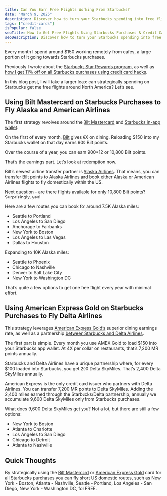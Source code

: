 ```yaml
---
title: Can You Earn Free Flights Working From Starbucks?
date: "March 9, 2025"
description: Discover how to turn your Starbucks spending into free flights across North America!
tags: ["credit-cards"]
isPopular: false
seoTitle: How to Get Free Flights Using Starbucks Purchases & Credit Card Rewards
seoDescription: Discover how to turn your Starbucks spending into free flights across North America! Learn how to maximize Bilt Mastercard and Amex Gold rewards to earn Alaska, American, and Delta Airlines miles effortlessly. 🚀✈️ #TravelHacks #StarbucksRewards
---
```

Every month I spend around $150 working remotely from cafes, a large portion of it going towards Starbucks purchases. 

Previously I wrote about the [Starbucks Star Rewards program](https://irtizahafiz.com/blog/is-starbucks-rewards-worth-it-in-2025), as well as [how I get 11% off on all Starbucks purchases using credit card hacks](https://irtizahafiz.com/blog/how-i-get-11-percent-off-on-starbucks-using-credit-card-hacks).

In this blog post, I will take a larger leap: can strategically spending on Starbucks get me free flights around North America? Let’s see. 

## Using Bilt Mastercard on Starbucks Purchases to Fly Alaska and American Airlines

The first strategy revolves around the [Bilt Mastercard](https://bilt.page/r/1YFG-4S1F) and [Starbucks in-app wallet](https://www.starbucks.com/rewards). 

On the first of every month, [Bilt](https://bilt.page/r/1YFG-4S1F) gives 6X on dining. Reloading $150 into my Starbucks wallet on that day earns 900 Bilt points. 

Over the course of a year, you can earn 900\*12 or 10,800 Bilt points. 

That’s the earnings part. Let’s look at redemption now. 

Bilt’s newest airline transfer partner is [Alaska Airlines](https://www.alaskaair.com/content/mileage-plan). That means, you can transfer Bilt points to Alaska Airlines and book either Alaska or American Airlines flights to fly domestically within the US. 

Next question \- are there flights available for only 10,800 Bilt points? Surprisingly, yes\! 

Here are a few routes you can book for around 7.5K Alaska miles: 

* Seattle to Portland  
* Los Angeles to San Diego  
* Anchorage to Fairbanks  
* New York to Boston  
* Los Angeles to Las Vegas  
* Dallas to Houston

Expanding to 10K Alaska miles:

* Seattle to Phoenix  
* Chicago to Nashville  
* Denver to Salt Lake City  
* New York to Washington DC

That’s quite a few options to get one free flight every year with minimal effort.

## Using American Express Gold on Starbucks Purchases to Fly Delta Airlines

This strategy leverages [American Express Gold’s](https://americanexpress.com/en-us/referral/gold-card?ref=MDIRTHku7w&xl=cp19) superior dining earnings rate, as well as a partnership [between Starbucks and Delta Airlines](https://www.deltastarbucks.com/content/starbucks/en/overview.html). 

The first part is simple. Every month you use AMEX Gold to load $150 into your Starbucks app wallet. At 4X per dollar on restaurants, that’s 7,200 MR points annually. 

Starbucks and Delta Airlines have a unique partnership where, for every $100 loaded into Starbucks, you get 200 Delta SkyMiles. That’s 2,400 Delta SkyMiles annually. 

American Express is the only credit card issuer who partners with Delta Airlines. You can transfer 7,200 MR points to Delta SkyMiles. Adding the 2,400 miles earned through the Starbucks/Delta partnership, annually we accumulate 9,600 Delta SkyMiles only from Starbucks purchases. 

What does 9,600 Delta SkyMiles get you? Not a lot, but there are still a few options:

* New York to Boston  
* Atlanta to Charlotte  
* Los Angeles to San Diego  
* Chicago to Detroit  
* Atlanta to Nashville

## Quick Thoughts

By strategically using the [Bilt Mastercard](https://bilt.page/r/1YFG-4S1F) or [American Express Gold](https://www.starbucks.com/rewards) card for all Starbucks purchases you can fly short US domestic routes, such as New York \- Boston, Atlanta \- Nashville, Seattle \- Portland, Los Angeles \- San Diego, New York \- Washington DC, for FREE.